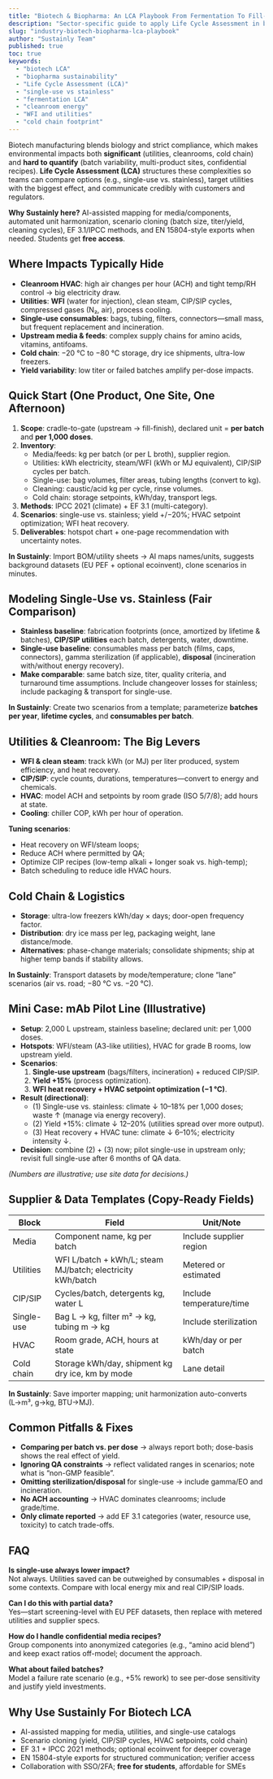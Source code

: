 ```yaml
---
title: "Biotech & Biopharma: An LCA Playbook From Fermentation To Fill-Finish"
description: "Sector-specific guide to apply Life Cycle Assessment in biotech: media and utilities mapping, single-use vs. stainless, cold chain, batch scenarios, and a mini case."
slug: "industry-biotech-biopharma-lca-playbook"
author: "Sustainly Team"
published: true
toc: true
keywords:
  - "biotech LCA"
  - "biopharma sustainability"
  - "Life Cycle Assessment (LCA)"
  - "single-use vs stainless"
  - "fermentation LCA"
  - "cleanroom energy"
  - "WFI and utilities"
  - "cold chain footprint"
---
```


Biotech manufacturing blends biology and strict compliance, which makes environmental impacts both **significant** (utilities, cleanrooms, cold chain) and **hard to quantify** (batch variability, multi-product sites, confidential recipes). **Life Cycle Assessment (LCA)** structures these complexities so teams can compare options (e.g., single-use vs. stainless), target utilities with the biggest effect, and communicate credibly with customers and regulators.

**Why Sustainly here?** AI-assisted mapping for media/components, automated unit harmonization, scenario cloning (batch size, titer/yield, cleaning cycles), EF 3.1/IPCC methods, and EN 15804-style exports when needed. Students get **free access**.

## Where Impacts Typically Hide

- **Cleanroom HVAC**: high air changes per hour (ACH) and tight temp/RH control → big electricity draw.  
- **Utilities**: **WFI** (water for injection), clean steam, CIP/SIP cycles, compressed gases (N₂, air), process cooling.  
- **Single-use consumables**: bags, tubing, filters, connectors—small mass, but frequent replacement and incineration.  
- **Upstream media & feeds**: complex supply chains for amino acids, vitamins, antifoams.  
- **Cold chain**: −20 °C to −80 °C storage, dry ice shipments, ultra-low freezers.  
- **Yield variability**: low titer or failed batches amplify per-dose impacts.

## Quick Start (One Product, One Site, One Afternoon)

1) **Scope**: cradle-to-gate (upstream → fill-finish), declared unit = **per batch** and **per 1,000 doses**.  
2) **Inventory**:  
   - Media/feeds: kg per batch (or per L broth), supplier region.  
   - Utilities: kWh electricity, steam/WFI (kWh or MJ equivalent), CIP/SIP cycles per batch.  
   - Single-use: bag volumes, filter areas, tubing lengths (convert to kg).  
   - Cleaning: caustic/acid kg per cycle, rinse volumes.  
   - Cold chain: storage setpoints, kWh/day, transport legs.  
3) **Methods**: IPCC 2021 (climate) + EF 3.1 (multi-category).  
4) **Scenarios**: single-use vs. stainless; yield +/−20%; HVAC setpoint optimization; WFI heat recovery.  
5) **Deliverables**: hotspot chart + one-page recommendation with uncertainty notes.

**In Sustainly**: Import BOM/utility sheets → AI maps names/units, suggests background datasets (EU PEF + optional ecoinvent), clone scenarios in minutes.

## Modeling Single-Use vs. Stainless (Fair Comparison)

- **Stainless baseline**: fabrication footprints (once, amortized by lifetime & batches), **CIP/SIP utilities** each batch, detergents, water, downtime.  
- **Single-use baseline**: consumables mass per batch (films, caps, connectors), gamma sterilization (if applicable), **disposal** (incineration with/without energy recovery).  
- **Make comparable**: same batch size, titer, quality criteria, and turnaround time assumptions. Include changeover losses for stainless; include packaging & transport for single-use.

**In Sustainly**: Create two scenarios from a template; parameterize **batches per year**, **lifetime cycles**, and **consumables per batch**.

## Utilities & Cleanroom: The Big Levers

- **WFI & clean steam**: track kWh (or MJ) per liter produced, system efficiency, and heat recovery.  
- **CIP/SIP**: cycle counts, durations, temperatures—convert to energy and chemicals.  
- **HVAC**: model ACH and setpoints by room grade (ISO 5/7/8); add hours at state.  
- **Cooling**: chiller COP, kWh per hour of operation.

**Tuning scenarios**:  
- Heat recovery on WFI/steam loops;  
- Reduce ACH where permitted by QA;  
- Optimize CIP recipes (low-temp alkali + longer soak vs. high-temp);  
- Batch scheduling to reduce idle HVAC hours.

## Cold Chain & Logistics

- **Storage**: ultra-low freezers kWh/day × days; door-open frequency factor.  
- **Distribution**: dry ice mass per leg, packaging weight, lane distance/mode.  
- **Alternatives**: phase-change materials; consolidate shipments; ship at higher temp bands if stability allows.

**In Sustainly**: Transport datasets by mode/temperature; clone “lane” scenarios (air vs. road; −80 °C vs. −20 °C).

## Mini Case: mAb Pilot Line (Illustrative)

- **Setup**: 2,000 L upstream, stainless baseline; declared unit: per 1,000 doses.  
- **Hotspots**: WFI/steam (A3-like utilities), HVAC for grade B rooms, low upstream yield.  
- **Scenarios**:  
  1) **Single-use upstream** (bags/filters, incineration) + reduced CIP/SIP.  
  2) **Yield +15%** (process optimization).  
  3) **WFI heat recovery + HVAC setpoint optimization (−1 °C)**.  
- **Result (directional)**:  
  - (1) Single-use vs. stainless: climate ↓ 10–18% per 1,000 doses; waste ↑ (manage via energy recovery).  
  - (2) Yield +15%: climate ↓ 12–20% (utilities spread over more output).  
  - (3) Heat recovery + HVAC tune: climate ↓ 6–10%; electricity intensity ↓.  
- **Decision**: combine (2) + (3) now; pilot single-use in upstream only; revisit full single-use after 6 months of QA data.

*(Numbers are illustrative; use site data for decisions.)*

## Supplier & Data Templates (Copy-Ready Fields)

| Block | Field | Unit/Note |
|---|---|---|
| Media | Component name, kg per batch | Include supplier region |
| Utilities | WFI L/batch + kWh/L; steam MJ/batch; electricity kWh/batch | Metered or estimated |
| CIP/SIP | Cycles/batch, detergents kg, water L | Include temperature/time |
| Single-use | Bag L → kg, filter m² → kg, tubing m → kg | Include sterilization |
| HVAC | Room grade, ACH, hours at state | kWh/day or per batch |
| Cold chain | Storage kWh/day, shipment kg dry ice, km by mode | Lane detail |

**In Sustainly**: Save importer mapping; unit harmonization auto-converts (L→m³, g→kg, BTU→MJ).

## Common Pitfalls & Fixes

- **Comparing per batch vs. per dose** → always report both; dose-basis shows the real effect of yield.  
- **Ignoring QA constraints** → reflect validated ranges in scenarios; note what is “non-GMP feasible”.  
- **Omitting sterilization/disposal** for single-use → include gamma/EO and incineration.  
- **No ACH accounting** → HVAC dominates cleanrooms; include grade/time.  
- **Only climate reported** → add EF 3.1 categories (water, resource use, toxicity) to catch trade-offs.

## FAQ

**Is single-use always lower impact?**  
Not always. Utilities saved can be outweighed by consumables + disposal in some contexts. Compare with local energy mix and real CIP/SIP loads.

**Can I do this with partial data?**  
Yes—start screening-level with EU PEF datasets, then replace with metered utilities and supplier specs.

**How do I handle confidential media recipes?**  
Group components into anonymized categories (e.g., “amino acid blend”) and keep exact ratios off-model; document the approach.

**What about failed batches?**  
Model a failure rate scenario (e.g., +5% rework) to see per-dose sensitivity and justify yield investments.

## Why Use Sustainly For Biotech LCA

- AI-assisted mapping for media, utilities, and single-use catalogs  
- Scenario cloning (yield, CIP/SIP cycles, HVAC setpoints, cold chain)  
- EF 3.1 + IPCC 2021 methods; optional ecoinvent for deeper coverage  
- EN 15804-style exports for structured communication; verifier access  
- Collaboration with SSO/2FA; **free for students**, affordable for SMEs



